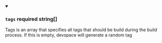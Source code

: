 
<details className="config-field" data-expandable="false" open>
<summary>

### `tags` <span class="config-field-required" data-required="false">required</span> <span class="config-field-type">string[]</span> <span class="config-field-default"></span> <span class="config-field-enum"></span>

Tags is an array that specifies all tags that should be build during
the build process. If this is empty, devspace will generate a random tag

</summary>



</details>
